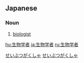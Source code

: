 ==Japanese==
{{ja-kanjitab|せい|ぶつ|がく|しゃ|yomi=on}}

===Noun===
{{ja-noun|せいぶつがくしゃ}}

# [[biologist]]

[[Category:ja:Biology|せいぶつがくしゃ]]
[[Category:ja:Scientists|せいぶつがくしゃ]]

[[hu:生物学者]]
[[ja:生物学者]]
[[ru:生物学者]]